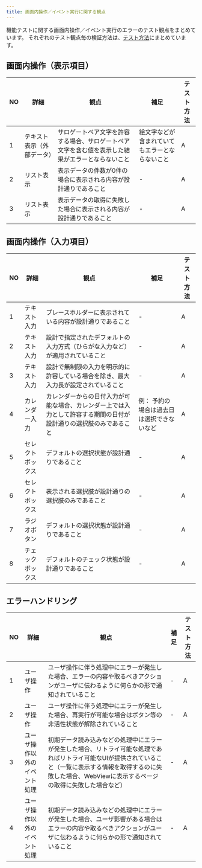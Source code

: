 ```yaml
---
title: 画面内操作／イベント実行に関する観点
---
```


機能テストに関する画面内操作／イベント実行のエラーのテスト観点をまとめています。
それぞれのテスト観点毎の検証方法は、[テスト方法](../functional-testing.mdx#テスト方法)にまとめています。

## 画面内操作（表示項目）

| NO | 詳細 | 観点 | 補足 | テスト方法 |
| --- | --- | --- | --- | --- |
| 1 | テキスト表示（外部データ） | サロゲートペア文字を許容する場合、サロゲートペア文字を含む値を表示した結果がエラーとならないこと | 絵文字などが含まれていてもエラーとならないこと | A |
| 2 | リスト表示 | 表示データの件数が0件の場合に表示される内容が設計通りであること | - | A |
| 3 | リスト表示 | 表示データの取得に失敗した場合に表示される内容が設計通りであること | - | A |

## 画面内操作（入力項目）

| NO | 詳細 | 観点 | 補足 | テスト方法 |
| --- | --- | --- | --- | --- |
| 1 | テキスト入力 | プレースホルダーに表示されている内容が設計通りであること | - | A |
| 2 | テキスト入力 | 設計で指定されたデフォルトの入力方式（ひらがな入力など）が適用されていること | - | A |
| 3 | テキスト入力 | 設計で無制限の入力を明示的に許容している場合を除き、最大入力長が設定されていること | - | A |
| 4 | カレンダー入力 | カレンダーからの日付入力が可能な場合、カレンダー上では入力として許容する期間の日付が設計通りの選択肢のみであること | 例： 予約の場合は過去日は選択できないなど | A |
| 5 | セレクトボックス | デフォルトの選択状態が設計通りであること | - | A |
| 6 | セレクトボックス | 表示される選択肢が設計通りの選択肢のみであること | - | A |
| 7 | ラジオボタン | デフォルトの選択状態が設計通りであること | - | A |
| 8 | チェックボックス | デフォルトのチェック状態が設計通りであること | - | A |

## エラーハンドリング

| NO | 詳細 | 観点 | 補足 | テスト方法 |
| --- | --- | --- | --- | --- |
| 1 | ユーザ操作 | ユーザ操作に伴う処理中にエラーが発生した場合、エラーの内容や取るべきアクションがユーザに伝わるように何らかの形で通知されていること | - | A |
| 2 | ユーザ操作 | ユーザ操作に伴う処理中にエラーが発生した場合、再実行が可能な場合はボタン等の非活性状態が解除されていること | - | A |
| 3 | ユーザ操作以外のイベント処理 | 初期データ読み込みなどの処理中にエラーが発生した場合、リトライ可能な処理であればリトライ可能なUIが提供されていること（一覧に表示する情報を取得するのに失敗した場合、WebViewに表示するページの取得に失敗した場合など） | - | A |
| 4 | ユーザ操作以外のイベント処理 | 初期データ読み込みなどの処理中にエラーが発生した場合、ユーザ影響がある場合はエラーの内容や取るべきアクションがユーザに伝わるように何らかの形で通知されていること | - | A |
